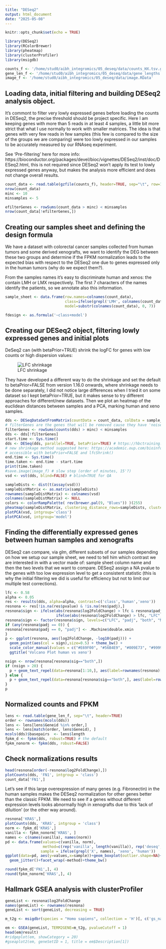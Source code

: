 ```yaml
---
title: "DESeq2"
output: html_document
date: "2025-05-08"
---
```


```r
knitr::opts_chunk$set(echo = TRUE)
```

```r
library(DESeq2)
library(RColorBrewer)
library(pheatmap)
library(clusterProfiler)
library(msigdb)

counts_f <- '/home/stud0/aibh_integromics/05_deseq/data/counts_HX.tsv.gz'
gene_len_f <- '/home/stud0/aibh_integromics/05_deseq/data/gene_lengths.txt'
image_f <- '/home/stud0/aibh_integromics/05_deseq/data/image.RData'
```

## Loading data, initial filtering and building DESeq2 analysis object.

It's commont to filter very lowly expressed genes before loading the counts
in DESeq2, the precise threshold should be project specific. Here I am keeping
genes with more than 5 reads in at least 4 samples, a little bit more strict
that what I use normally to work with smaller matrices. The idea is that genes with very
few reads in few samples (this few is compared to the size of the groups we are comparing)
were too lowly expressed in our samples to be accurately measured by our RNAseq experiment.

See 'Pre-filtering' here for more info: https://bioconductor.org/packages/devel/bioc/vignettes/DESeq2/inst/doc/DESeq2.html, 
this is not required since DESeq2 won't apply its test to lowly expressed genes anyway, but makes the analysis
more efficient and does not change overall results.

```r
count_data <- read.table(gzfile(counts_f), header=TRUE, sep="\t", row=1)
nrow(count_data)
minc <- 10
minsamples <- 5

efilterGenes <- rowSums(count_data > minc) < minsamples
nrow(count_data[!efilterGenes,])
```

## Creating our samples sheet and defining the design formula

We have a dataset with colorectal cancer samples collected from human tumors and some derived xenografts, we want
to identify the DEG between these two groups and determine if the FPKM normalization leads to the expected bias
with respect to the DESeq2 one due to genes expressed only in the human tumors (why do we expect them?).

From the samples names it's easy to discriminate human and xenos: the contain LMH or LMX respectively.
The first 7 characters of the names identify the patients, so we annotate also this information.

```r
sample_sheet <- data.frame(row.names=colnames(count_data), 
                           class=ifelse(grepl('LMH', colnames(count_data)), 'human', 'xeno'),
                           model=substr(colnames(count_data), 0, 7))

fdesign <- as.formula('~class+model')
```

## Creating our DESeq2 object, filtering lowly expressed genes and initial plots 

DeSeq2 can (with betaPrior=TRUE) shrink the logFC for genes with low counts or high dispersion values:

![LFC shrinkage]('/home/stud0/aibh_integromics/05_deseq/deseq2_shrunken_lfc.png')

They have developed a different way to do the shrinkage and set the default to betaPrior=FALSE
from version 1.16.0 onwards, where shrinkage needs to be done separately, I did not notice large
differences when I tried it on some dataset so I kept betaPrior=TRUE, but it makes sense
to try different approaches for different/new datasets.
Then we plot an heatmap of the euclidean distances between samples and a PCA, marking human
and xeno samples.

```r

dds <- DESeqDataSetFromMatrix(countData = count_data, colData = sample_sheet, design = fdesign)
# filterGenes are the genes that will be removed cause they have 'noise reads' in less than minsamples
filterGenes <- rowSums(counts(dds) > minc) < minsamples
dds <- dds[!filterGenes] 
start.time <- Sys.time()
dds <- DESeq(dds, parallel=TRUE, betaPrior=TRUE) # https://hbctraining.github.io/DGE_workshop/lessons/05_DGE_DESeq2_analysis2.html
# new shrinkage method suggested here: https://academic.oup.com/bioinformatics/article/35/12/2084/5159452
# accessible with betaPrior=FALSE and lfcShrink()
end.time <- Sys.time()
time.taken <- end.time - start.time
print(time.taken)
#save.image(image_f) # slow step (order of minutes, 15'?) 
vsd <- vst(dds, blind=FALSE) # blind=TRUE for QA

sampleDists <- dist(t(assay(vsd)))
sampleDistMatrix <- as.matrix(sampleDists)
rownames(sampleDistMatrix) <- colnames(vsd)
colnames(sampleDistMatrix) <- NULL
colors <- colorRampPalette( rev(brewer.pal(9, "Blues")) )(255)
pheatmap(sampleDistMatrix, clustering_distance_rows=sampleDists, clustering_distance_cols=sampleDists, col=colors, annotation_row = sample_sheet[, c('class'), drop=F], show_rownames = F)
plotPCA(vsd, intgroup='class')
plotPCA(vsd, intgroup='model')

```
## Finding the differentially expressed genes between human samples and xenografts

DESeq2 can compare, via glm, different subsets of our samples depending on how we setup our sample sheet, we need
to tell him which contrast we are interested in with a vector made of: sample sheet column name and then the two levels
that we want to compare.
DESeq2 assign a NA pvalue to the genes with too low expression level to get a consistent statistic (this is why 
the initial filtering we did is useful for efficiency but not to limit our multiple test corrections).

```r
lfc <- 0.58
alpha <- 0.05
res <- results(dds, alpha=alpha, contrast=c('class','human','xeno'))
resnona <- res[!is.na(res$pvalue) & !is.na(res$padj),]
resnona$sign <- ifelse(abs(resnona$log2FoldChange) > lfc & resnona$padj < alpha, "both", 
                       ifelse(abs(resnona$log2FoldChange) > lfc, "LFC", ifelse(resnona$padj < alpha, "padj", "NS")))
resnona$sign <- factor(resnona$sign, levels=c("LFC", "padj", "both", "NS"))
if (any(resnona$padj == 0)) {
resnona[resnona$padj == 0, "padj"] <- .Machine$double.xmin
}
p <- ggplot(resnona, aes(log2FoldChange, -log10(padj))) +
  geom_point(aes(col = sign),size=0.5) + theme_bw() +
  scale_color_manual(values = c("#E69F00", "#56B4E9", "#009E73", "#999999"), drop=FALSE) +
  ggtitle('Volcano Plot human vs xeno')

nsign <- nrow(resnona[resnona$sig=="both",])
if (nsign > 20) {
  p + geom_text_repel(data=resnona[1:10,], aes(label=rownames(resnona)[1:10]))
} else {
  p + geom_text_repel(data=resnona[resnona$sig=="both",], aes(label=rownames(resnona[resnona$sig=="both",])))
}
p

```
## Normalized counts and FPKM
```r
lens <- read.table(gene_len_f, sep="\t", header=TRUE)
order <- rownames(mcols(dds))
lens <- lens[lens$Geneid %in% order,]
lens <- lens[match(order, lens$Geneid), ]
mcols(dds)$basepairs  <- lens$length
fpkm_d <- fpkm(dds, robust=TRUE) # the default
fpkm_nonorm <- fpkm(dds, robust=FALSE)
```

## Check normalizations results

```r
head(resnona[order(-resnona$log2FoldChange),])
plotCounts(dds, 'FN1', intgroup = 'class')
count_data['FN1',]
```

Let's see if this large overexpression of many genes (e.g. Fibronectin) in the human samples makes the DESeq2 normalization for other genes better
than the classic FPKM. We need to see if a genes without different expression levels looks abnormally high in xenografts due to this
'lack of diluition' (or the other way around).

```r
resnona['KRAS',]
plotCounts(dds, 'KRAS', intgroup = 'class')
norm <- fpkm_d['KRAS',]
vanilla <- fpkm_nonorm['KRAS', ]
names <- c(names(vanilla), names(norm))
pd <- data.frame(values=c(vanilla, norm), 
                 method=c(rep('vanilla', length(vanilla)), rep('deseq', length(vanilla))), 
                sample = ifelse(grepl('X', names), 'xeno', 'human'))
ggplot(data=pd, aes(y=values,x=sample))+geom_boxplot(outlier.shape=NA)+
  geom_jitter()+facet_wrap(~method)+theme_bw()

round(fpkm_d['FN1',], 4)
round(fpkm_nonorm['KRAS',], 4)
```

## Hallmark GSEA analysis with clusterProfiler
```r
geneList <- resnona$log2FoldChange
names(geneList) <- rownames(resnona)
geneList <- sort(geneList, decreasing = TRUE)

m_t2g <- msigdbr(species = "Homo sapiens", collection = 'H')[, c('gs_name', 'gene_symbol')]

em <- GSEA(geneList, TERM2GENE=m_t2g, pvalueCutoff = 1)
head(em@result)
#ridgeplot(em, showCategory = 20)
#gseaplot2(em, geneSetID = 1, title = em$Description[1])

```